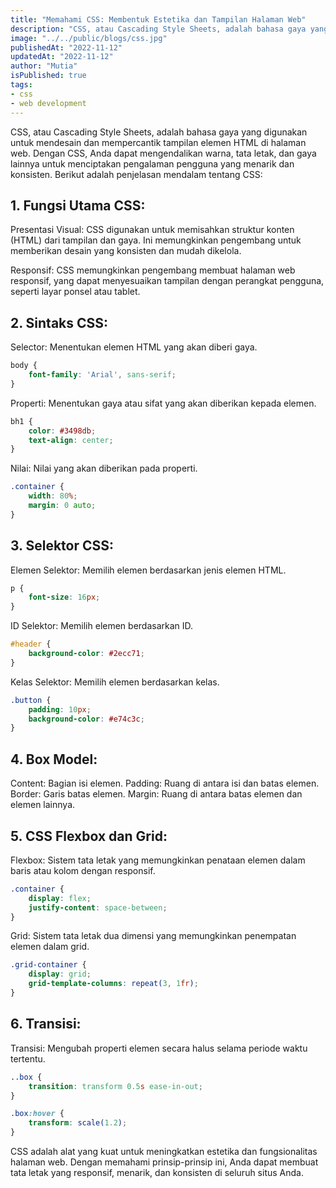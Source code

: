 ```yaml
---
title: "Memahami CSS: Membentuk Estetika dan Tampilan Halaman Web"
description: "CSS, atau Cascading Style Sheets, adalah bahasa gaya yang digunakan untuk mendesain dan mempercantik tampilan elemen HTML di halaman web."
image: "../../public/blogs/css.jpg"
publishedAt: "2022-11-12"
updatedAt: "2022-11-12"
author: "Mutia"
isPublished: true
tags:
- css
- web development
---
```


CSS, atau Cascading Style Sheets, adalah bahasa gaya yang digunakan untuk mendesain dan mempercantik tampilan elemen HTML di halaman web. Dengan CSS, Anda dapat mengendalikan warna, tata letak, dan gaya lainnya untuk menciptakan pengalaman pengguna yang menarik dan konsisten. Berikut adalah penjelasan mendalam tentang CSS:

## 1. Fungsi Utama CSS:
Presentasi Visual: CSS digunakan untuk memisahkan struktur konten (HTML) dari tampilan dan gaya. Ini memungkinkan pengembang untuk memberikan desain yang konsisten dan mudah dikelola.

Responsif: CSS memungkinkan pengembang membuat halaman web responsif, yang dapat menyesuaikan tampilan dengan perangkat pengguna, seperti layar ponsel atau tablet.

## 2. Sintaks CSS:
Selector: Menentukan elemen HTML yang akan diberi gaya.

```css showLineNumbers {1-3} /science/ title="style.css" caption=""
body {
    font-family: 'Arial', sans-serif;
}
```
Properti: Menentukan gaya atau sifat yang akan diberikan kepada elemen.

```css showLineNumbers {1-4} /science/ title="style.css" caption=""
bh1 {
    color: #3498db;
    text-align: center;
}
```

Nilai: Nilai yang akan diberikan pada properti.

```css showLineNumbers {1-4} /science/ title="style.css" caption=""
.container {
    width: 80%;
    margin: 0 auto;
}
```

## 3. Selektor CSS:
Elemen Selektor: Memilih elemen berdasarkan jenis elemen HTML.

```css showLineNumbers {1-3} /science/ title="style.css" caption=""
p {
    font-size: 16px;
}
```
ID Selektor: Memilih elemen berdasarkan ID.

```css showLineNumbers {1-3} /science/ title="style.css" caption=""
#header {
    background-color: #2ecc71;
}
```
Kelas Selektor: Memilih elemen berdasarkan kelas.

```css showLineNumbers {1-4} /science/ title="style.css" caption=""
.button {
    padding: 10px;
    background-color: #e74c3c;
}
```

## 4. Box Model:
Content: Bagian isi elemen.
Padding: Ruang di antara isi dan batas elemen.
Border: Garis batas elemen.
Margin: Ruang di antara batas elemen dan elemen lainnya.

## 5. CSS Flexbox dan Grid:
Flexbox: Sistem tata letak yang memungkinkan penataan elemen dalam baris atau kolom dengan responsif.

```css showLineNumbers {1-4} /science/ title="style.css" caption=""
.container {
    display: flex;
    justify-content: space-between;
}
```
Grid: Sistem tata letak dua dimensi yang memungkinkan penempatan elemen dalam grid.

```css showLineNumbers {1-4} /science/ title="style.css" caption=""
.grid-container {
    display: grid;
    grid-template-columns: repeat(3, 1fr);
}
```
## 6. Transisi:
Transisi: Mengubah properti elemen secara halus selama periode waktu tertentu.

```css showLineNumbers {1-7} /science/ title="style.css" caption=""
..box {
    transition: transform 0.5s ease-in-out;
}

.box:hover {
    transform: scale(1.2);
}
```

CSS adalah alat yang kuat untuk meningkatkan estetika dan fungsionalitas halaman web. Dengan memahami prinsip-prinsip ini, Anda dapat membuat tata letak yang responsif, menarik, dan konsisten di seluruh situs Anda.